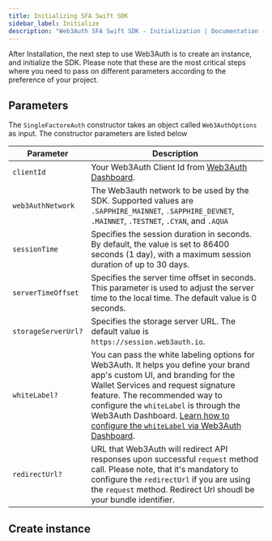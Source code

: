 ```yaml
---
title: Initializing SFA Swift SDK
sidebar_label: Initialize
description: "Web3Auth SFA Swift SDK - Initialization | Documentation - Web3Auth"
---
```



After Installation, the next step to use Web3Auth is to create an instance, and initialize the SDK.
Please note that these are the most critical steps where you need to pass on different parameters
according to the preference of your project.

## Parameters

The `SingleFactoreAuth` constructor takes an object called `Web3AuthOptions` as input. The
constructor parameters are listed below

| Parameter           | Description                                                                                                                                                                                                                                                                                                                                                                                     |
| ------------------- | ----------------------------------------------------------------------------------------------------------------------------------------------------------------------------------------------------------------------------------------------------------------------------------------------------------------------------------------------------------------------------------------------- |
| `clientId`          | Your Web3Auth Client Id from [Web3Auth Dashboard](https://dashboard.web3auth.io/).                                                                                                                                                                                                                                                                                                              |
| `web3AuthNetwork`   | The Web3auth network to be used by the SDK. Supported values are `.SAPPHIRE_MAINNET`, `.SAPPHIRE_DEVNET`, `.MAINNET`, `.TESTNET`, `.CYAN`, and `.AQUA`                                                                                                                                                                                                                                          |
| `sessionTime`       | Specifies the session duration in seconds. By default, the value is set to 86400 seconds (1 day), with a maximum session duration of up to 30 days.                                                                                                                                                                                                                                             |
| `serverTimeOffset`  | Specifies the server time offset in seconds. This parameter is used to adjust the server time to the local time. The default value is 0 seconds.                                                                                                                                                                                                                                                |
| `storageServerUrl?` | Specifies the storage server URL. The default value is `https://session.web3auth.io`.                                                                                                                                                                                                                                                                                                           |
| `whiteLabel?`       | You can pass the white labeling options for Web3Auth. It helps you define your brand app's custom UI, and branding for the Wallet Services and request signature feature. The recommended way to configure the `whiteLabel` is through the Web3Auth Dashboard. [Learn how to configure the `whiteLabel` via Web3Auth Dashboard](/docs/features/whitelabel#new-whitelabeling-via-the-dashboard). |
| `redirectUrl?`      | URL that Web3Auth will redirect API responses upon successful `request` method call. Please note, that it's mandatory to configure the `redirectUrl` if you are using the `request` method. Redirect Url shoudl be your bundle identifier.                                                                                                                                                      |

## Create instance

<Initialization />
